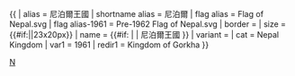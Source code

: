 {{ {{{1<noinclude>|country showdata</noinclude>}}}
| alias = 尼泊爾王國
| shortname alias = 尼泊爾
| flag alias = Flag of Nepal.svg
| flag alias-1961 = Pre-1962 Flag of Nepal.svg
| border =
| size = {{#if:{{{size|}}}|{{{size}}}|23x20px}}
| name = {{#if: {{{name|}}} | {{{name|}}} | 尼泊爾王國 }}
| variant = {{{variant|}}}
| cat = Nepal Kingdom
<noinclude>
| var1 = 1961
| redir1 = Kingdom of Gorkha
</noinclude>
}}<noinclude>
[[Category:已不存在國家資料模板|N]]
</noinclude>